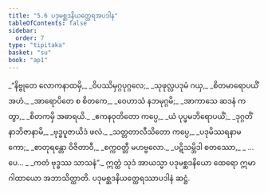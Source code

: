 ```yaml
---
title: "5.6 ပဒုမစ္ဆဒနိယတ္ထေရအပဒါန"
tableOfContents: false
sidebar:
  order: 7
type: "tipitaka"
basket: "su"
book: "ap1"
---
```



<DynamicBreadcrumb />

<Division number="83" book="ap1">

<Paragraph number="1301" type="verses" book="ap1">
_“နိဗ္ဗုတေ လောကနာထမှိ,_  
_ဝိပဿိမှဂ္ဂပုဂ္ဂလေ;_  
_သုဖုလ္လပဒုမံ ဂယှ,_  
_စိတမာရောပယိံ အဟံ._  

</Paragraph>

</Division>
<Division number="84" book="ap1">

<Paragraph number="1302" type="verses" book="ap1">
_အာရောပိတေ စ စိတကေ,_  
_ဝေဟာသံ နဘမုဂ္ဂမိ;_  
_အာကာသေ ဆဒနံ ကတွာ,_  
_စိတကမှိ အဓာရယိ._  

</Paragraph>

</Division>
<Division number="85" book="ap1">

<Paragraph number="1303" type="verses" book="ap1">
_ဧကနဝုတိတော ကပ္ပေ,_  
_ယံ ပုပ္ဖမဘိရောပယိံ;_  
_ဒုဂ္ဂတိံ နာဘိဇာနာမိ,_  
_ဗုဒ္ဓပူဇာယိဒံ ဖလံ._  

</Paragraph>

</Division>
<Division number="86" book="ap1">

<Paragraph number="1304" type="verses" book="ap1">
_သတ္တတာလီသိတော ကပ္ပေ,_  
_ပဒုမိဿရနာမကော;_  
_စာတုရန္တော ဝိဇိတာဝီ,_  
_စက္ကဝတ္တီ မဟဗ္ဗလော._  

</Paragraph>

</Division>
<Division number="87" book="ap1">

<Paragraph number="1305" type="verses" book="ap1">
_ပဋိသမ္ဘိဒါ စတဿော,_  
_ …ပေ… _  
_ကတံ ဗုဒ္ဓဿ သာသနံ”._  

</Paragraph>

<Paragraph number="1306" book="ap1">
ဣတ္ထံ သုဒံ အာယသ္မာ ပဒုမစ္ဆဒနိယော ထေရော ဣမာ ဂါထာယော အဘာသိတ္ထာတိ.

</Paragraph>
</Division>

<Paragraph number="1307" type="center" book="ap1">
ပဒုမစ္ဆဒနိယတ္ထေရဿာပဒါနံ ဆဋ္ဌံ.
</Paragraph>
